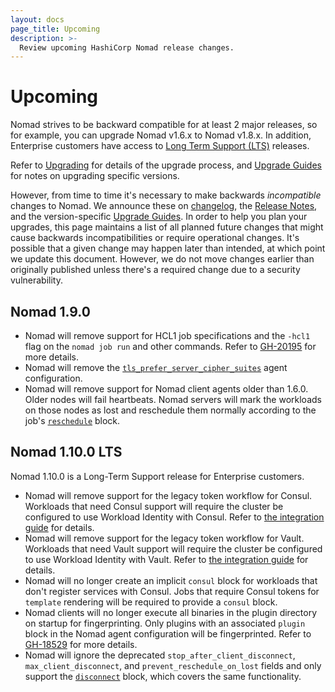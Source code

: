 ```yaml
---
layout: docs
page_title: Upcoming
description: >-
  Review upcoming HashiCorp Nomad release changes.
---
```


# Upcoming

Nomad strives to be backward compatible for at least 2 major releases, so for
example, you can upgrade Nomad v1.6.x to Nomad v1.8.x. In addition, Enterprise
customers have access to [Long Term Support (LTS)][LTS] releases.

Refer to [Upgrading][] for details of the upgrade process, and [Upgrade
Guides][] for notes on upgrading specific versions.

However, from time to time it's necessary to make backwards _incompatible_
changes to Nomad. We announce these on [changelog][], the [Release Notes][], and
the version-specific [Upgrade Guides][]. In order to help you plan your
upgrades, this page maintains a list of all planned future changes that might
cause backwards incompatibilities or require operational changes. It's possible
that a given change may happen later than intended, at which point we update
this document. However, we do not move changes earlier than originally published
unless there's a required change due to a security vulnerability.

## Nomad 1.9.0

* Nomad will remove support for HCL1 job specifications and the `-hcl1` flag on
  the `nomad job run` and other commands. Refer to [GH-20195][] for more details.
* Nomad will remove the [`tls_prefer_server_cipher_suites`][] agent configuration.
* Nomad will remove support for Nomad client agents older than 1.6.0. Older
  nodes will fail heartbeats. Nomad servers will mark the workloads on those
  nodes as lost and reschedule them normally according to the job's
  [`reschedule`][] block.

## Nomad 1.10.0 LTS

Nomad 1.10.0 is a Long-Term Support release for Enterprise customers.

* Nomad will remove support for the legacy token workflow for Consul. Workloads
  that need Consul support will require the cluster be configured to use
  Workload Identity with Consul. Refer to [the integration
  guide][consul-integration] for details.
* Nomad will remove support for the legacy token workflow for Vault. Workloads
  that need Vault support will require the cluster be configured to use Workload
  Identity with Vault. Refer to [the integration guide][vault-integration] for
  details.
* Nomad will no longer create an implicit `consul` block for workloads that
  don't register services with Consul. Jobs that require Consul tokens for
  `template` rendering will be required to provide a `consul` block.
* Nomad clients will no longer execute all binaries in the plugin directory on
  startup for fingerprinting. Only plugins with an associated `plugin` block in
  the Nomad agent configuration will be fingerprinted. Refer to [GH-18529][] for
  more details.
* Nomad will ignore the deprecated `stop_after_client_disconnect`,
  `max_client_disconnect`, and `prevent_reschedule_on_lost` fields and only
  support the [`disconnect`][] block, which covers the same functionality.

[LTS]: /nomad/docs/enterprise#long-term-support-lts-releases
[Upgrading]: /nomad/docs/upgrade
[Upgrade Guides]: /nomad/docs/upgrade/upgrade-specific
[changelog]: https://github.com/hashicorp/nomad/blob/main/CHANGELOG.md
[Release Notes]: /nomad/docs/release-notes
[GH-20195]: https://github.com/hashicorp/nomad/issues/20195
[`tls_prefer_server_cipher_suites`]: /nomad/docs/configuration/tls#tls_prefer_server_cipher_suites
[consul-integration]: /nomad/docs/integrations/consul/acl
[vault-integration]: /nomad/docs/integrations/vault/acl
[GH-18529]: https://github.com/hashicorp/nomad/issues/18529
[`disconnect`]: /nomad/docs/job-specification/disconnect
[`reschedule`]: /nomad/docs/job-specification/reschedule
